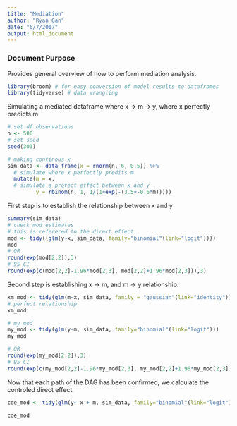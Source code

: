 ```yaml
---
title: "Mediation"
author: "Ryan Gan"
date: "6/7/2017"
output: html_document
---
```


### Document Purpose

Provides general overview of how to perform mediation analysis. 

```r
library(broom) # for easy conversion of model results to dataframes
library(tidyverse) # data wrangling
```

Simulating a mediated dataframe where x -> m -> y, where x perfectly predicts m.

```r
# set df observations
n <- 500
# set seed
seed(303)

# making continous x
sim_data <- data_frame(x = rnorm(n, 6, 0.5)) %>% 
  # simulate where x perfectly predits m
  mutate(m = x, 
  # simulate a protect effect between x and y
         y = rbinom(n, 1, 1/(1+exp(-(3.5+-0.6*m)))))
```

First step is to establish the relationship between x and y

```r
summary(sim_data)
# check mod estimates
# this is referered to the direct effect
mod <- tidy((glm(y~x, sim_data, family="binomial"(link="logit"))))
mod
# OR
round(exp(mod[2,2]),3)
# 95 CI
round(exp(c(mod[2,2]-1.96*mod[2,3], mod[2,2]+1.96*mod[2,3])),3)
```

Second step is establishing x -> m, and m -> y relationship.

```r
xm_mod <- tidy(glm(m~x, sim_data, family = "gaussian"(link="identity")))
# perfect relationship 
xm_mod

# my mod
my_mod <- tidy(glm(y~m, sim_data, family="binomial"(link="logit")))
my_mod

# OR
round(exp(my_mod[2,2]),3)
# 95 CI
round(exp(c(my_mod[2,2]-1.96*my_mod[2,3], my_mod[2,2]+1.96*my_mod[2,3])),3)
```

Now that each path of the DAG has been confirmed, we calculate the controled direct effect.

```r

cde_mod <- tidy(glm(y~ x + m, sim_data, family="binomial"(link="logit")))  

cde_mod
```
